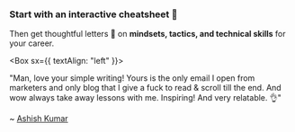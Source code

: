 
### Start with an interactive cheatsheet 📖

Then get thoughtful
letters 💌 on **mindsets, tactics, and technical skills** for your
career.

 <Box sx={{ textAlign: "left" }}>

"Man, love your simple writing! Yours is the only email I open
from marketers and only blog that I give a fuck to read & scroll
till the end. And wow always take away lessons with me.
Inspiring! And very relatable. 👌"

~ [Ashish Kumar](https://twitter.com/ashfame/status/1286756578226405376)

</Box>
